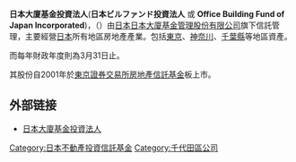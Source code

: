 '''日本大廈基金投資法人'''('''日本ビルファンド投資法人''' 或 '''Office Building Fund of Japan Incorporated''')，（{{tyo|8951}}）由[[日本|日本]][[日本大廈基金管理股份有限公司|日本大廈基金管理股份有限公司]]旗下信託管理，主要經營[[日本|日本]]所有地區房地產產業。包括[[東京|東京]]、[[神奈川縣|神奈川]]、[[千葉縣|千葉縣]]等地區資產。

而每年財政年度則為3月31日止。

其股份自2001年於[[東京證券交易所|東京證券交易所]][[不動產投資信託|房地產信託基金]]板上市。

== 外部链接 ==
*[http://www.nbf-m.com 日本大廈基金投資法人] {{Wayback|url=http://www.nbf-m.com/|date=20210201013300}}

{{DEFAULTSORT:Nippon Building Fund Toshihojin}}
[[Category:日本不動產投資信託基金|Category:日本不動產投資信託基金]]
[[Category:千代田區公司|Category:千代田區公司]]